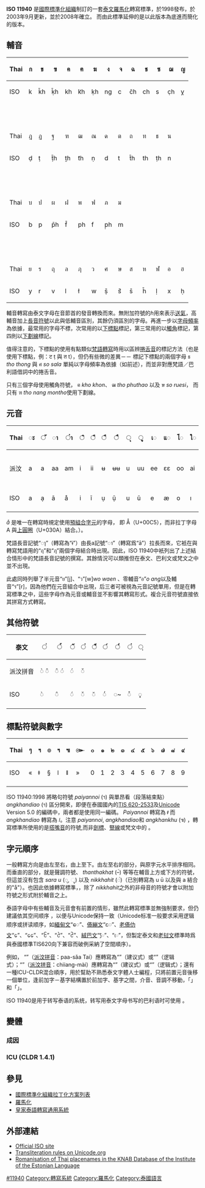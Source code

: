 {{expand|time=2016-08-05T15:49:47+00:00}}
'''ISO 11940''' 是[[國際標準化組織|國際標準化組織]]制訂的一套[[泰文|泰文]][[羅馬化|羅馬化]]轉寫標準，於1998發布，於2003年9月更新，並於2008年確立。 而由此標準延伸的{{tsl|en|ISO 11940-2}}是以此版本為底進而簡化的版本。

==輔音==
{|class="wikitable" style="font-size:150%; text-align: center; font-family: MS Sans Serif;"
! Thai
| ก || ข || ฃ || ค || ฅ || ฆ || ง || จ || ฉ || ช || ซ || ฌ || ญ
|-
! ISO
| k || k̄h || ḳ̄h || kh || k̛h || ḳh || ng || c || c̄h || ch || s || c̣h || ỵ
|-
|colspan="14" |  
|-
! Thai
| ฎ || ฏ || ฐ || ฑ || ฒ || ณ || ด || ต || ถ || ท || ธ || น || rowspan="2" |  
|-
! ISO
| ḍ || ṭ || ṭ̄h || ṯh || t̛h || ṇ || d || t || t̄h || th || ṭh || n
|-
|colspan="14" |  
|-
! Thai
| บ || ป || ผ || ฝ || พ || ฟ || ภ || ม || rowspan="2" colspan="5" |  
|-
! ISO
| b || p || p̄h || f̄ || ph || f || p̣h || m 
|-
|colspan="14" |  
|-
! Thai
| ย || ร || ฤ || ล || ฦ || ว || ศ || ษ || ส || ห || ฬ || อ || ฮ
|-
! ISO
| y || r || v || l || ł || w || ṣ̄ || s̛̄ || s̄ || h̄ || ḷ || x || ḥ
|}

輔音轉寫由泰文字母在音節首的發音轉換而來。無附加符號的''h''用來表示[[送氣|送氣]]，高輔音加上[[長音符號|長音符號]]以此與低輔音區別，其餘仍須區別的字母。再進一步以[[字母頻率|字母頻率]]為依據，最常用的字母不標，次常用的以[[點_(附加符號)|下標點]]標記，第三常用的以[[触角_(附加符号)|觸角]]標記，第四則以[[下劃線|下劃線]]標記。

值得注意的，下標點的使用有點類似[[IAST|梵語轉寫]]時用以區辨[[捲舌音|捲舌音]]的標記方法（也是使用下標點，例：ट ṭ 與 त t），但仍有些微的差異－－ 標記下標點的兩個字母 ธ ''tho thong'' 與 ศ ''so sala'' 單純以字母頻率為依據（如前述），而並非對應梵語／巴利語借詞中的捲舌音。

只有三個字母使用觸角符號， ฅ ''kho khon''、 ฒ ''tho phuthao'' 以及 ษ ''so ruesi''， 而只有 ฑ ''tho nang montho''使用下劃線。

==元音==
{|class="wikitable" style="font-size:150%; text-align: center; font-family: MS Sans Serif;"
|-
! Thai
|◌ะ||◌ั||◌า||◌ำ||◌ิ||◌ี||◌ึ||◌ื||◌ุ||◌ู||เ◌||แ◌||โ◌||ใ◌||ไ◌||ฤ||ฤๅ||ฦ||ฦๅ||◌ย||◌ว||◌อ||◌ร
|-
!派汶
|a||a||aa||am||i||ii||ʉ||ʉʉ||u||uu||ee||ɛɛ||oo||colspan="2"|ai||rʉ||rʉʉ||lʉ||lʉʉ||-(i)||ua<br>-o||(ɔɔ)<br>-空||ɔɔn<br>-n
|-
! ISO
|a||ạ||ā||å||i||ī||ụ||ụ̄||u||ū||e||æ||o||ı||ị||v||vɨ||ł||łɨ||y||w||x||r
|-
|}

''å'' 是唯一在轉寫時規定使用[[Unicode相容字符|預組合字元]]的字母，
即 Å（U+00C5），而非拉丁字母 A 與[[上圓圈_(附加符號)|上圓圈]]（U+030A）結合。）。

梵語長音記號“◌ๅ”（轉寫為“ɨ”）由長a記號“◌า”（轉寫爲“ā”）拉長而來，它衹在與轉寫梵語用的“ฤ”和“ฦ”兩個字母結合時出現。因此，ISO 11940中衹列出了上述結合情形中的梵語長音記號的撰寫。其餘情況可以類推但在泰文、巴利文或梵文之中並不出現。

此處同時列舉了半元音“ย”[j]、“ว”[w]''wo waen'' 、零輔音“อ”''o ang''以及輔音“ร”[r]，因為他們在元音組合中出現，后三者可被視為元音記號單用，但是在轉寫標準之中，這些字母作為元音或輔音並不影響其轉寫形式。複合元音符號直接依其拼寫方式轉寫。

==其他符號==
{|class="wikitable" style="font-size:150%; text-align: center; font-family: MS Sans Serif;"
|-
! 泰文
|◌่||◌้||◌๊||◌๋||◌็||◌์||◌๎||◌ํ||◌ฺ
|-
!派汶拼音
|◌̀
◌̂
|◌̂
◌́
|◌́
|◌̌
|{{Vtext|短音}}
|{{Vtext|懶音}}
|{{Vtext|消元音}}
|{{Vtext|梵鼻化}}
|{{Vtext|韻尾}}
|-
! ISO
|◌̀||◌̂||◌́||◌̌||◌̆||◌̒||◌~||◌̊||◌̥
|-
|}

==標點符號與數字==
{|class="wikitable" style="font-size:150%; text-align: center; font-family: MS Sans Serif;"
|-
! Thai
|ๆ||ฯ||๏||ฯ||๚||๛||๐||๑||๒||๓||๔||๕||๖||๗||๘||๙
|-
! ISO
|«||ǂ||§||ǀ||ǁ||»||0||1||2||3||4||5||6||7||8||9
|-
|}

ISO 11940:1998 將略句符號 ''paiyannoi'' (ฯ) 與單昂看（段落結束點） ''angkhandiao'' (ฯ) 區分開來，即便在泰國國內的[[TIS_620|TIS 620-2533]]及[[Unicode|Unicode]] Version 5.0 的編碼中，兩者都是使用同一編碼。 ''Paiyannoi'' 轉寫為 ''ǂ'' 而 ''angkhandiao'' 轉寫為 ''ǀ''。注意 ''paiyannoi'', ''angkhandiao''和 ''angkhankhu'' (๚) ，轉寫標準所使用的是[[搭嘴音|搭嘴音]]的符號,而非[[劍標|劍標]]、[[豎線|豎線]]或梵文中的 ''{{link-en|danda|danda}}''。

==字元順序==
一般轉寫方向是由左至右，由上至下。由左至右的部分，與原字元水平排序相同。而垂直的部分，就是聲調符號、 ''thanthakhat'' (–์) 等等在輔音上方或下方的符號，但這並沒有包含 ''sara u'' (◌ุ, ◌ู) 以及 ''nikkhahit'' (◌ํ)（已別轉寫為 u ū 以及與 a 結合的"å"）。也因此依據轉寫標準，，除了 ''nikkhahit''之外的非母音的符號才會以附加符號之形式附於輔音之上。

泰語字母中有些輔音及元音會有前置的情形，雖然此轉寫標準並無強制要求，但仍建議依其空间顺序<!--（邏輯順序是：聲母→上下標→左標→右標）-->，以便与Unicode保持一致（Unicode标准一般要求采用逻辑顺序或拼读顺序，如[[緬甸文|緬甸文]]“ေ”、[[傣繃文|傣繃文]]“ႄ”、[[老傣仂文|老傣仂文]]“ᩮ”、“ᩯ”、“ᩰ”、“ᩱ”、“ᩲ”、[[絨巴文|絨巴文]]“ᰧ”、“ᰨ”，但製定泰文和[[老挝文|老挝文]]標準時爲與泰國標準TIS620向下兼容而破例采納了空間順序）。

例如， “{{lang|th|ภาษาไทย}}”（[[派汶拼音|派汶拼音]]：paa-sǎa Tai）應轉寫為“{{transl|th|ISO|p̣hās̛̄āịthy}}”（建议式）或“{{transl|th|ISO|p̣hā-s̛̄ā Thịy}}”（逻辑式）；“{{lang|th|เชียงใหม่}}”（[[派汶拼音|派汶拼音]]：chiiang-mài）應轉寫為“{{transl|th|ISO|echīyngıh̄m̀}}”（建议式）或“{{transl|th|ISO|Chyīeng-H̄mı`}}”（逻辑式）；還有一種ICU-CLDR混合順序，用於幫助不熟悉泰文字體人士編程，只將前置元音後移一個單位，逢前加字－基字結構置於前加字、基字之間，介音、音調不移動，「{{transl|th|ISO|p̣hās̛̄āthịy}}」和「{{transl|th|ISO|cheīyngh̄ım̀}}」。

ISO 11940是用于转写泰语的系统，转写用泰文字母书写的巴利语时可使用{{le|赛代斯－Wárásàrin转写|Cœdès transliteration of Thai}}<!--อุ-ไร-ศฺรี ว-ร-ศะ-รินฺ “瓦拉沙林”-->。

==變體==
===成因===

===ICU (CLDR 1.4.1)===

==參見==
*[[國際標準化組織拉丁化方案列表|國際標準化組織拉丁化方案列表]]
*[[羅馬化|羅馬化]]
*[[皇家泰語轉寫通用系統|皇家泰語轉寫通用系統]]

==外部連結==
*[http://www.iso.org/iso/en/CatalogueDetailPage.CatalogueDetail?CSNUMBER=20574&ICS1=1&ICS2=140&ICS3=10 Official ISO site]{{Wayback|url=http://www.iso.org/iso/en/CatalogueDetailPage.CatalogueDetail?CSNUMBER=20574&ICS1=1&ICS2=140&ICS3=10 |date=20070223031531 }}
*[http://unicode.org/cldr/data/common/transforms/ThaiLogical-Latin.xml Transliteration rules on Unicode.org]{{Dead link|date=2020年6月 |bot=InternetArchiveBot |fix-attempted=yes }}
*[http://www.eki.ee/knab/lat/kblth2.pdf Romanisation of Thai placenames in the KNAB Database of the Institute of the Estonian Language]{{Wayback|url=http://www.eki.ee/knab/lat/kblth2.pdf |date=20160303190116 }}

{{ISO}}

[[Category:ISO標準|#11940]]
[[Category:轉寫系統|Category:轉寫系統]]
[[Category:羅馬化|Category:羅馬化]]
[[Category:泰國語言|Category:泰國語言]]